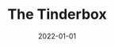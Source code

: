 ---
cover: "./ognivo.PNG"
date: "2022-01-01"
title: "The Tinderbox"
defer: true
slug: "/tinderbox"
areas:
  -  .

---